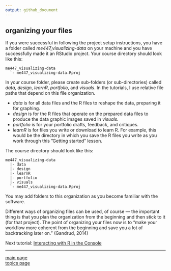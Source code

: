 ```yaml
---
output: github_document
---
```


## organizing your files

If you were successful in following the project setup instructions, you have a folder called *me447_visualizing-data* on your machine and you have successfully made it an RStudio project. Your course directory should look like this:

    me447_visualizing-data
      `- me447_visualizing-data.Rproj

In your course folder, please create sub-folders (or sub-directories) called *data*, *design*, *learnR*, *portfolio*, and *visuals*. In the tutorials, I use relative file paths that depend on this file organization. 

- *data* is for all data files and the R files to reshape the data,
preparing it for graphing.
- *design* is for the R files that operate on the prepared data
files to produce the data graphic images saved in *visuals.*
- *portfolio* is for your portfolio drafts, feedback, and critiques.
- *learnR* is for files you write or download to learn R. For
example, this would be the directory in which you save the R files you write as you work through this ”Getting started” lesson. 

The course directory should look like this: 

    me447_visualizing-data
      |- data
      |- design 
      |- learnR 
      |- portfolio 
      |- visuals
      `- me447_visualizing-data.Rproj

You may add folders to this organization as you become familiar with the software. 

Different ways of organizing files can be used, of course --- the important thing is that you plan the organization from the beginning and then stick to it (for that project). The point of organizing your files now is to "make your workflow more coherent from the beginning and save you a lot of backtracking later on." (Gandrud, 2014)

Next tutorial: [Interacting with R in the Console](cm011_using-console.md)

[^1]:Christopher Gandrud (2014) *Reproducible Research with R and RStudio*, Chapman & Hall/CRC, pp.18.

---

[main page](../README.md)<br> 
[topics page](cm001_org-by-topic.md)
